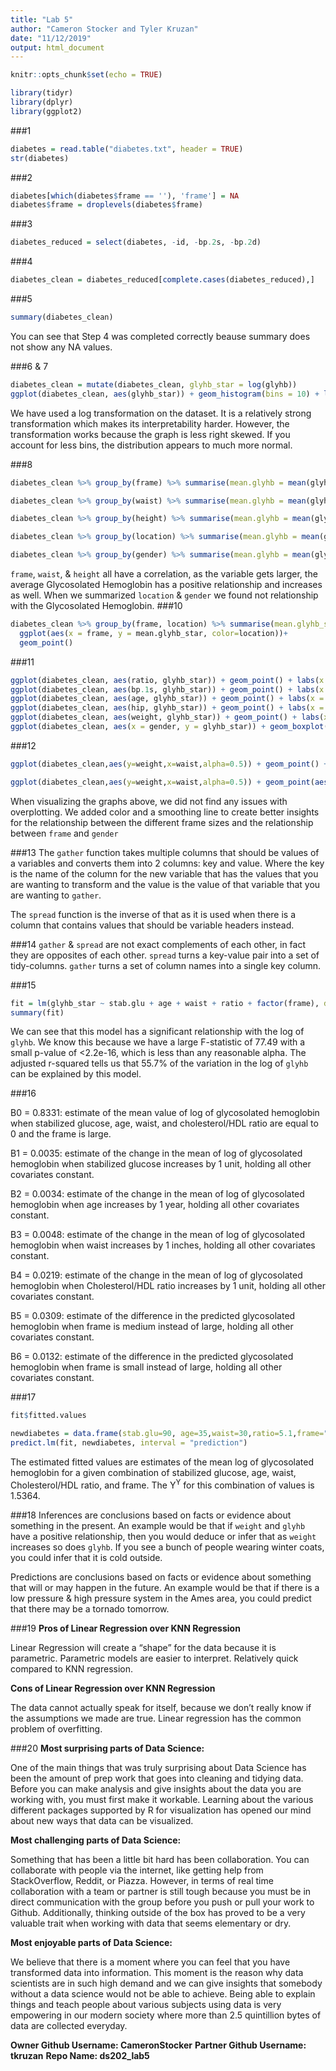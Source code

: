 ```yaml
---
title: "Lab 5"
author: "Cameron Stocker and Tyler Kruzan"
date: "11/12/2019"
output: html_document
---
```


```r
knitr::opts_chunk$set(echo = TRUE)
```


```r
library(tidyr)
library(dplyr)
library(ggplot2)
```

###1
```r
diabetes = read.table("diabetes.txt", header = TRUE)
str(diabetes)
```

###2
```r
diabetes[which(diabetes$frame == ''), 'frame'] = NA
diabetes$frame = droplevels(diabetes$frame)
```

###3
```r
diabetes_reduced = select(diabetes, -id, -bp.2s, -bp.2d)
```

###4
```r
diabetes_clean = diabetes_reduced[complete.cases(diabetes_reduced),]
```

###5
```r
summary(diabetes_clean)
```
You can see that Step 4 was completed correctly beause summary does not show any NA values. 

###6 & 7
```r
diabetes_clean = mutate(diabetes_clean, glyhb_star = log(glyhb))
ggplot(diabetes_clean, aes(glyhb_star)) + geom_histogram(bins = 10) + labs(x = "Glycosolated Hemoglobin", y= "Frequency", title = "Histogram of log(Glycosolated Hemoglobin)")
```

We have used a log transformation on the dataset. It is a relatively strong transformation which makes its interpretability harder. However, the transformation works because the graph is less right skewed. If you account for less bins, the distribution appears to much more normal.

###8 
```r
diabetes_clean %>% group_by(frame) %>% summarise(mean.glyhb = mean(glyhb_star))

diabetes_clean %>% group_by(waist) %>% summarise(mean.glyhb = mean(glyhb_star))

diabetes_clean %>% group_by(height) %>% summarise(mean.glyhb = mean(glyhb_star))

diabetes_clean %>% group_by(location) %>% summarise(mean.glyhb = mean(glyhb_star))

diabetes_clean %>% group_by(gender) %>% summarise(mean.glyhb = mean(glyhb_star))
```

`frame`, `waist`, & `height` all have a correlation, as the variable gets larger, the average Glycosolated Hemoglobin has a positive relationship and increases as well. When we summarized `location` & `gender` we found not relationship with the Glycosolated Hemoglobin. 
###10
```r
diabetes_clean %>% group_by(frame, location) %>% summarise(mean.glyhb_star=mean(glyhb_star)) %>%
  ggplot(aes(x = frame, y = mean.glyhb_star, color=location))+
  geom_point()
```

###11
```r
ggplot(diabetes_clean, aes(ratio, glyhb_star)) + geom_point() + labs(x = "Cholesterol/HDL Ratio", y = "log(Glycosolated Hemoglobin)", title = "Cholesterol/HDL Ratio vs. log(Glycosolated Hemoglobin)")
ggplot(diabetes_clean, aes(bp.1s, glyhb_star)) + geom_point() + labs(x = "First Systolic Blood Pressure", y = "log(Glycosolated Hemoglobin)", title = "First Systolic BP vs. log(Glycosolated Hemoglobin)")
ggplot(diabetes_clean, aes(age, glyhb_star)) + geom_point() + labs(x = "Age", y = "log(Glycosolated Hemoglobin)", title = "Age vs. log(Glycosolated Hemoglobin)")
ggplot(diabetes_clean, aes(hip, glyhb_star)) + geom_point() + labs(x = "Hip Measurement (inches)", y = "log(Glycosolated Hemoglobin)", title = "Hip Measurement vs. log(Glycosolated Hemoglobin)")
ggplot(diabetes_clean, aes(weight, glyhb_star)) + geom_point() + labs(x = "Weight (lbs)", y = "log(Glycosolated Hemoglobin)", title = "Weight vs. log(Glycosolated Hemoglobin)")
ggplot(diabetes_clean, aes(x = gender, y = glyhb_star)) + geom_boxplot() + labs(x = "Gender", y = "log(Glycosolated Hemoglobin)", title = "Gender vs. log(Glycosolated Hemoglobin) Boxplot")
```

###12
```r
ggplot(diabetes_clean,aes(y=weight,x=waist,alpha=0.5)) + geom_point() +  facet_wrap(~frame)+ geom_smooth() +labs(title = "Weight & Waist Length by Frame Size", x = "Waist Length (inches)", y = "Weight (lbs)", alpha= "Transparency") 

ggplot(diabetes_clean,aes(y=weight,x=waist,alpha=0.5)) + geom_point(aes(color = diabetes_clean$gender)) + facet_wrap(~frame) +labs(title = "Weight & Waist Length by Frame Size", x = "Waist Length (inches)", y = "Weight (lbs)",color='Gender', alpha= "Transparency") 
```

When visualizing the graphs above, we did not find any issues with overplotting. We added color and a smoothing line to create better insights for the relationship between the different frame sizes and the relationship between `frame` and `gender`

###13
The `gather` function takes multiple columns that should be values of a variables and converts them into 2 columns: key and value. Where the key is the name of the column for the new variable that has the values that you are wanting to transform and the value is the value of that variable that you are wanting to `gather`.

The `spread` function is the inverse of that as it is used when there is a column that contains values that should be variable headers instead. 

###14
`gather` & `spread` are not exact complements of each other, in fact they are opposites of each other. `spread` turns a key-value pair into a set of tidy-columns. `gather` turns a set of column names into a single key column.

###15
```r
fit = lm(glyhb_star ~ stab.glu + age + waist + ratio + factor(frame), data = diabetes_clean)
summary(fit)
```

We can see that this model has a significant relationship with the log of `glyhb`. We know this because we have a large F-statistic of 77.49 with a small p-value of <2.2e-16, which is less than any reasonable alpha. The adjusted r-squared tells us that 55.7% of the variation in the log of `glyhb` can be explained by this model. 

###16

B0 = 0.8331: estimate of the mean value of log of glycosolated hemoglobin when stabilized glucose, age, waist, and cholesterol/HDL ratio are equal to 0 and the frame is large.

B1 = 0.0035: estimate of the change in the mean of log of glycosolated hemoglobin when stabilized glucose increases by 1 unit, holding all other covariates constant.

B2 = 0.0034: estimate of the change in the mean of log of glycosolated hemoglobin when age increases by 1 year, holding all other covariates constant.

B3 = 0.0048: estimate of the change in the mean of log of glycosolated hemoglobin when waist increases by 1 inches, holding all other covariates constant.

B4 = 0.0219: estimate of the change in the mean of log of glycosolated hemoglobin when Cholesterol/HDL ratio increases by 1 unit, holding all other covariates constant.

B5 = 0.0309: estimate of the difference in the predicted glycosolated hemoglobin when frame is medium instead of large, holding all other covariates constant.

B6 = 0.0132: estimate of the difference in the predicted glycosolated hemoglobin when frame is small instead of large, holding all other covariates constant.

###17
```r
fit$fitted.values
```
```r
newdiabetes = data.frame(stab.glu=90, age=35,waist=30,ratio=5.1,frame="small")
predict.lm(fit, newdiabetes, interval = "prediction")
```

The estimated fitted values are estimates of the mean log of glycosolated hemoglobin for a given combination of stabilized glucose, age, waist, Cholesterol/HDL ratio, and frame. The Y^Y^ for this combination of values is 1.5364.

###18
Inferences are conclusions based on facts or evidence about something in the present. An example would be that if `weight` and `glyhb` have a positive relationship, then you would deduce or infer that as `weight` increases so does `glyhb`. If you see a bunch of people wearing winter coats, you could infer that it is cold outside.

Predictions are conclusions based on facts or evidence about something that will or may happen in the future. An example would be that if there is a low pressure & high pressure system in the Ames area, you could predict that there may be a tornado tomorrow. 

###19
**Pros of Linear Regression over KNN Regression**

Linear Regression will create a "shape" for the data because it is parametric. 
Parametric models are easier to interpret. 
Relatively quick compared to KNN regression.

**Cons of Linear Regression over KNN Regression**

The data cannot actually speak for itself, because we don't really know if the assumptions we made are true. 
Linear regression has the common problem of overfitting. 


###20
**Most surprising parts of Data Science: **

One of the main things that was truly surprising about Data Science has been the amount of prep work that goes into cleaning and tidying data. Before you can make analysis and give insights about the data you are working with, you must first make it workable. Learning about the various different packages supported by R for visualization has opened our mind about new ways that data can be visualized. 

**Most challenging parts of Data Science: **

Something that has been a little bit hard has been collaboration. You can collaborate with people via the internet, like getting help from StackOverflow, Reddit, or Piazza. However, in terms of real time collaboration with a team or partner is still tough because you must be in direct communication with the group before you push or pull your work to Github. Additionally, thinking outside of the box has proved to be a very valuable trait when working with data that seems elementary or dry. 

**Most enjoyable parts of Data Science:**

We believe that there is a moment where you can feel that you have transformed data into information. This moment is the reason why data scientists are in such high demand and we can give insights that somebody without a data science would not be able to achieve. Being able to explain things and teach people about various subjects using data is very empowering in our modern society where more than 2.5 quintillion bytes of data are collected everyday. 

**Owner Github Username: CameronStocker**
**Partner Github Username: tkruzan**
**Repo Name: ds202_lab5**
